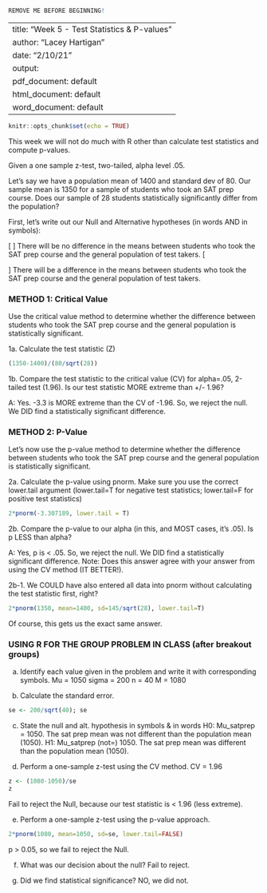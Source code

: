 ```{r}
REMOVE ME BEFORE BEGINNING!
```
---
title: "Week 5 - Test Statistics & P-values"
author: "Lacey Hartigan"
date: "2/10/21"
output:
  pdf_document: default
  html_document: default
  word_document: default
---

```{r  include=FALSE}
knitr::opts_chunk$set(echo = TRUE)
```

This week we will not do much with R other than calculate test statistics and compute p-values.

Given a one sample z-test, two-tailed, alpha level .05. 

Let's say we have a population mean of 1400 and standard dev of 80. Our sample mean is 1350 for a sample of students who took an SAT prep course. Does our sample of 28 students statistically significantly differ from the population?

First, let's write out our Null and Alternative hypotheses (in words AND in symbols):

\[
\begin{aligned}
H_0: \mu_{satprep} = \mu_0 \\
\end{aligned}
\]
There will be no difference in the means between students who took the SAT prep course and the general population of test takers.
\[
\begin{aligned}
H_1: \mu_{satprep} \neq \mu_0 \\ 
\end{aligned}
\]
There will be a difference in the means between students who took the SAT prep course and the general population of test takers.

### METHOD 1: Critical Value
Use the critical value method to determine whether the difference between students who took the SAT prep course and the general population is statistically significant.

1a. Calculate the test statistic (Z)
```{r}
(1350-1400)/(80/sqrt(28))
```
1b. Compare the test statistic to the critical value (CV) for alpha=.05, 2-tailed test (1.96). Is our test statistic MORE extreme than +/- 1.96? 

A: Yes. -3.3 is MORE extreme than the CV of -1.96. So, we reject the null. We DID find a statistically significant difference.

### METHOD 2: P-Value
Let's now use the p-value method to determine whether the difference between students who took the SAT prep course and the general population is statistically significant.

2a. Calculate the p-value using pnorm. Make sure you use the correct lower.tail argument (lower.tail=T for negative test statistics; lower.tail=F for positive test statistics)
```{r}
2*pnorm(-3.307189, lower.tail = T)
```

2b. Compare the p-value to our alpha (in this, and MOST cases, it's .05). Is p LESS than alpha? 

A: Yes, p is < .05. So, we reject the null. We DID find a statistically significant difference. Note: Does this answer agree with your answer from using the CV method (IT BETTER!).

2b-1. We COULD have also entered all data into pnorm without calculating the test statistic first, right? 
```{r}
2*pnorm(1350, mean=1400, sd=145/sqrt(28), lower.tail=T)
```
Of course, this gets us the exact same answer.


### USING R FOR THE GROUP PROBLEM IN CLASS (after breakout groups)

a. Identify each value given in the problem and write it with corresponding symbols.
  Mu = 1050
  sigma = 200
  n = 40
  M = 1080

b. Calculate the standard error.
```{r}
se <- 200/sqrt(40); se
```

c. State the null and alt. hypothesis in symbols & in words
  H0: Mu_satprep = 1050. The sat prep mean was not different than the population mean (1050).
  H1: Mu_satprep (not=) 1050. The sat prep mean was different than the population mean (1050). 

d. Perform a one-sample z-test using the CV method.
  CV = 1.96
  
```{r}
z <- (1080-1050)/se
z
```
  Fail to reject the Null, because our test statistic is < 1.96 (less extreme).


e. Perform a one-sample z-test using the p-value approach. 
```{r}
2*pnorm(1080, mean=1050, sd=se, lower.tail=FALSE)
```
  p > 0.05, so we fail to reject the Null. 

f. What was our decision about the null? 
  Fail to reject.

g. Did we find statistical significance?
  NO, we did not.



